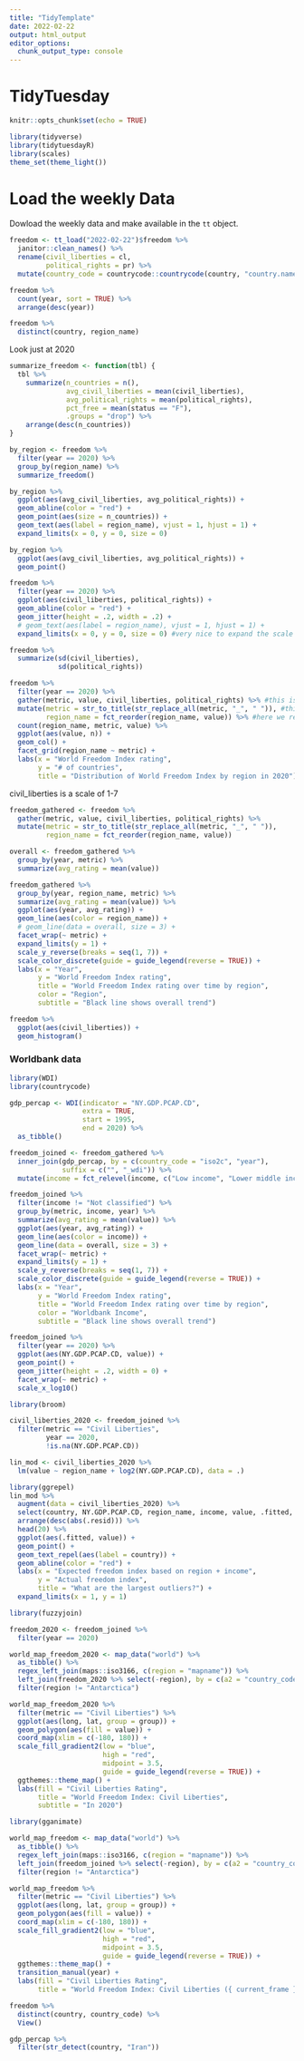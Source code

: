 ```yaml
---
title: "TidyTemplate"
date: 2022-02-22
output: html_output
editor_options: 
  chunk_output_type: console
---
```


# TidyTuesday

```r

knitr::opts_chunk$set(echo = TRUE)

library(tidyverse)
library(tidytuesdayR)
library(scales)
theme_set(theme_light())

```

# Load the weekly Data

Dowload the weekly data and make available in the `tt` object.

```r
freedom <- tt_load("2022-02-22")$freedom %>%
  janitor::clean_names() %>%
  rename(civil_liberties = cl,
         political_rights = pr) %>%
  mutate(country_code = countrycode::countrycode(country, "country.name", "iso2c"))

freedom %>%
  count(year, sort = TRUE) %>%
  arrange(desc(year))

freedom %>%
  distinct(country, region_name)
```

Look just at 2020
```r

summarize_freedom <- function(tbl) {
  tbl %>%
    summarize(n_countries = n(),
              avg_civil_liberties = mean(civil_liberties),
              avg_political_rights = mean(political_rights),
              pct_free = mean(status == "F"),
              .groups = "drop") %>%
    arrange(desc(n_countries))
}

```


```r
by_region <- freedom %>%
  filter(year == 2020) %>%
  group_by(region_name) %>%
  summarize_freedom()

by_region %>%
  ggplot(aes(avg_civil_liberties, avg_political_rights)) +
  geom_abline(color = "red") +
  geom_point(aes(size = n_countries)) +
  geom_text(aes(label = region_name), vjust = 1, hjust = 1) +
  expand_limits(x = 0, y = 0, size = 0)

by_region %>%
  ggplot(aes(avg_civil_liberties, avg_political_rights)) +
  geom_point()
```

```r
freedom %>%
  filter(year == 2020) %>%
  ggplot(aes(civil_liberties, political_rights)) +
  geom_abline(color = "red") +
  geom_jitter(height = .2, width = .2) +
  # geom_text(aes(label = region_name), vjust = 1, hjust = 1) +
  expand_limits(x = 0, y = 0, size = 0) #very nice to expand the scale to 0. 

freedom %>%
  summarize(sd(civil_liberties),
            sd(political_rights))

freedom %>%
  filter(year == 2020) %>%
  gather(metric, value, civil_liberties, political_rights) %>% #this is to do like pivot_long or wide of specific columns:
  mutate(metric = str_to_title(str_replace_all(metric, "_", " ")), #this is to remove an underscore of the elements of that column and then to make the first letter capital. 
         region_name = fct_reorder(region_name, value)) %>% #here we reorder a column based on another column. 
  count(region_name, metric, value) %>%
  ggplot(aes(value, n)) +
  geom_col() +
  facet_grid(region_name ~ metric) +
  labs(x = "World Freedom Index rating",
       y = "# of countries",
       title = "Distribution of World Freedom Index by region in 2020")
```

civil_liberties is a scale of 1-7
```r
freedom_gathered <- freedom %>%
  gather(metric, value, civil_liberties, political_rights) %>%
  mutate(metric = str_to_title(str_replace_all(metric, "_", " ")),
         region_name = fct_reorder(region_name, value))

overall <- freedom_gathered %>%
  group_by(year, metric) %>%
  summarize(avg_rating = mean(value)) 

freedom_gathered %>%
  group_by(year, region_name, metric) %>%
  summarize(avg_rating = mean(value)) %>%
  ggplot(aes(year, avg_rating)) +
  geom_line(aes(color = region_name)) +
  # geom_line(data = overall, size = 3) +
  facet_wrap(~ metric) +
  expand_limits(y = 1) +
  scale_y_reverse(breaks = seq(1, 7)) +
  scale_color_discrete(guide = guide_legend(reverse = TRUE)) +
  labs(x = "Year",
       y = "World Freedom Index rating",
       title = "World Freedom Index rating over time by region",
       color = "Region",
       subtitle = "Black line shows overall trend")
```

```r
freedom %>%
  ggplot(aes(civil_liberties)) +
  geom_histogram()
```

### Worldbank data
```r
library(WDI)
library(countrycode)

gdp_percap <- WDI(indicator = "NY.GDP.PCAP.CD",
                  extra = TRUE,
                  start = 1995,
                  end = 2020) %>%
  as_tibble()

freedom_joined <- freedom_gathered %>%
  inner_join(gdp_percap, by = c(country_code = "iso2c", "year"),
             suffix = c("", "_wdi")) %>%
  mutate(income = fct_relevel(income, c("Low income", "Lower middle income", "Upper middle income")))

freedom_joined %>%
  filter(income != "Not classified") %>%
  group_by(metric, income, year) %>%
  summarize(avg_rating = mean(value)) %>%
  ggplot(aes(year, avg_rating)) +
  geom_line(aes(color = income)) +
  geom_line(data = overall, size = 3) +
  facet_wrap(~ metric) +
  expand_limits(y = 1) +
  scale_y_reverse(breaks = seq(1, 7)) +
  scale_color_discrete(guide = guide_legend(reverse = TRUE)) +
  labs(x = "Year",
       y = "World Freedom Index rating",
       title = "World Freedom Index rating over time by region",
       color = "Worldbank Income",
       subtitle = "Black line shows overall trend")

freedom_joined %>%
  filter(year == 2020) %>%
  ggplot(aes(NY.GDP.PCAP.CD, value)) +
  geom_point() +
  geom_jitter(height = .2, width = 0) +
  facet_wrap(~ metric) +
  scale_x_log10()
```

```r
library(broom)

civil_liberties_2020 <- freedom_joined %>%
  filter(metric == "Civil Liberties",
         year == 2020,
         !is.na(NY.GDP.PCAP.CD))

lin_mod <- civil_liberties_2020 %>%
  lm(value ~ region_name + log2(NY.GDP.PCAP.CD), data = .)

library(ggrepel)
lin_mod %>%
  augment(data = civil_liberties_2020) %>%
  select(country, NY.GDP.PCAP.CD, region_name, income, value, .fitted, .resid) %>%
  arrange(desc(abs(.resid))) %>%
  head(20) %>%
  ggplot(aes(.fitted, value)) +
  geom_point() +
  geom_text_repel(aes(label = country)) +
  geom_abline(color = "red") +
  labs(x = "Expected freedom index based on region + income",
       y = "Actual freedom index",
       title = "What are the largest outliers?") +
  expand_limits(x = 1, y = 1)
```

```r
library(fuzzyjoin)

freedom_2020 <- freedom_joined %>%
  filter(year == 2020)

world_map_freedom_2020 <- map_data("world") %>%
  as_tibble() %>%
  regex_left_join(maps::iso3166, c(region = "mapname")) %>%
  left_join(freedom_2020 %>% select(-region), by = c(a2 = "country_code")) %>%
  filter(region != "Antarctica")

world_map_freedom_2020 %>%
  filter(metric == "Civil Liberties") %>%
  ggplot(aes(long, lat, group = group)) +
  geom_polygon(aes(fill = value)) +
  coord_map(xlim = c(-180, 180)) +
  scale_fill_gradient2(low = "blue",
                       high = "red",
                       midpoint = 3.5,
                       guide = guide_legend(reverse = TRUE)) +
  ggthemes::theme_map() +
  labs(fill = "Civil Liberties Rating",
       title = "World Freedom Index: Civil Liberties",
       subtitle = "In 2020")
```

```r
library(gganimate)

world_map_freedom <- map_data("world") %>%
  as_tibble() %>%
  regex_left_join(maps::iso3166, c(region = "mapname")) %>%
  left_join(freedom_joined %>% select(-region), by = c(a2 = "country_code")) %>%
  filter(region != "Antarctica")

world_map_freedom %>%
  filter(metric == "Civil Liberties") %>%
  ggplot(aes(long, lat, group = group)) +
  geom_polygon(aes(fill = value)) +
  coord_map(xlim = c(-180, 180)) +
  scale_fill_gradient2(low = "blue",
                       high = "red",
                       midpoint = 3.5,
                       guide = guide_legend(reverse = TRUE)) +
  ggthemes::theme_map() +
  transition_manual(year) +
  labs(fill = "Civil Liberties Rating",
       title = "World Freedom Index: Civil Liberties ({ current_frame })")
```




```r
freedom %>%
  distinct(country, country_code) %>%
  View()

gdp_percap %>%
  filter(str_detect(country, "Iran"))
```

